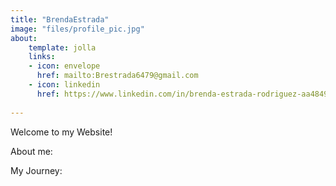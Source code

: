 ```yaml
---
title: "BrendaEstrada"
image: "files/profile_pic.jpg"
about: 
    template: jolla
    links: 
    - icon: envelope 
      href: mailto:Brestrada6479@gmail.com 
    - icon: linkedin
      href: https://www.linkedin.com/in/brenda-estrada-rodriguez-aa4849256
      
---
```


Welcome to my Website! 

About me: 



My Journey: 


